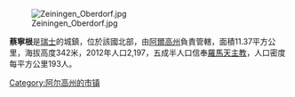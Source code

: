 [[Image:Zeiningen_Oberdorf.jpg|right]]

'''蔡寧根'''是[[瑞士|瑞士]]的城鎮，位於該國北部，由[[阿爾高州|阿爾高州]]負責管轄，面積11.37平方公里，海拔高度342米，2012年人口2,197，五成半人口信奉[[羅馬天主教|羅馬天主教]]，人口密度每平方公里193人。

{{Switzerland-geo-stub}}
[[Category:阿尔高州的市镇|Category:阿尔高州的市镇]]